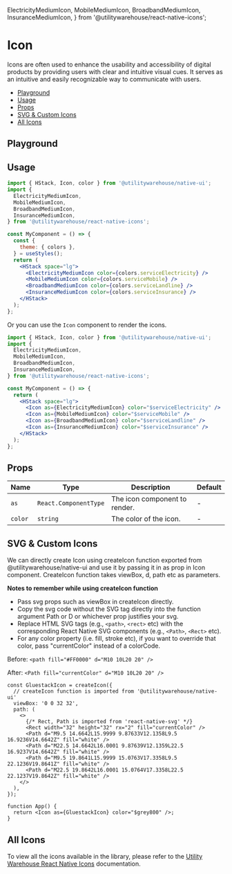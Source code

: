   ElectricityMediumIcon,
  MobileMediumIcon,
  BroadbandMediumIcon,
  InsuranceMediumIcon,
} from '@utilitywarehouse/react-native-icons';

<BackToTopButton />

<Meta of={IconStories} />

# Icon

Icons are often used to enhance the usability and accessibility of digital products by providing users with clear and intuitive visual cues. It serves as an intuitive and easily recognizable way to communicate with users.

- [Playground](#playground)
- [Usage](#usage)
- [Props](#props)
- [SVG & Custom Icons](#svg--custom-icons)
- [All Icons](#all-icons)

## Playground

<Primary />

<Controls />

## Usage

<Canvas>
  <NativeUIProvider>
    <Center>
      <HStack space="lg">
        <ElectricityMediumIcon color={colorsCommon.serviceElectricity} />
        <MobileMediumIcon color={colorsCommon.serviceMobile} />
        <BroadbandMediumIcon color={colorsCommon.serviceLandline} />
        <InsuranceMediumIcon color={colorsCommon.serviceInsurance} />
      </HStack>
    </Center>
  </NativeUIProvider>
</Canvas>

```jsx
import { HStack, Icon, color } from '@utilitywarehouse/native-ui';
import {
  ElectricityMediumIcon,
  MobileMediumIcon,
  BroadbandMediumIcon,
  InsuranceMediumIcon,
} from '@utilitywarehouse/react-native-icons';

const MyComponent = () => {
  const {
    theme: { colors },
  } = useStyles();
  return (
    <HStack space="lg">
      <ElectricityMediumIcon color={colors.serviceElectricity} />
      <MobileMediumIcon color={colors.serviceMobile} />
      <BroadbandMediumIcon color={colors.serviceLandline} />
      <InsuranceMediumIcon color={colors.serviceInsurance} />
    </HStack>
  );
};
```

Or you can use the `Icon` component to render the icons.

```jsx
import { HStack, Icon, color } from '@utilitywarehouse/native-ui';
import {
  ElectricityMediumIcon,
  MobileMediumIcon,
  BroadbandMediumIcon,
  InsuranceMediumIcon,
} from '@utilitywarehouse/react-native-icons';

const MyComponent = () => {
  return (
    <HStack space="lg">
      <Icon as={ElectricityMediumIcon} color="$serviceElectricity" />
      <Icon as={MobileMediumIcon} color="$serviceMobile" />
      <Icon as={BroadbandMediumIcon} color="$serviceLandline" />
      <Icon as={InsuranceMediumIcon} color="$serviceInsurance" />
    </HStack>
  );
};
```

## Props

| Name    | Type                  | Description                   | Default |
| ------- | --------------------- | ----------------------------- | ------- |
| `as`    | `React.ComponentType` | The icon component to render. | -       |
| `color` | `string`              | The color of the icon.        | -       |

## SVG & Custom Icons

We can directly create Icon using createIcon function exported from @utilitywarehouse/native-ui and use it by passing it in as prop in Icon component.
CreateIcon function takes viewBox, d, path etc as parameters.

**Notes to remember while using createIcon function**

- Pass svg props such as viewBox in createIcon directly.
- Copy the svg code without the SVG tag directly into the function argument Path or D or whichever prop justifies your svg.
- Replace HTML SVG tags (e.g., `<path>`, `<rect>` etc) with the corresponding React Native SVG components (e.g., `<Path>`, `<Rect>` etc).
- For any color property (i.e. fill, stroke etc), if you want to override that color, pass "currentColor" instead of a colorCode.

Before:
`<path fill="#FF0000" d="M10 10L20 20" /> `

After:
`<Path fill="currentColor" d="M10 10L20 20" /> `

<Canvas>
  <NativeUIProvider>
    <Center>
      <HStack gap={10}>
        <Icon as={GluestackIcon} color="$grey800" />
      </HStack>
    </Center>
  </NativeUIProvider>
</Canvas>

```tsx
const GluestackIcon = createIcon({
  // createIcon function is imported from '@utilitywarehouse/native-ui'
  viewBox: '0 0 32 32',
  path: (
    <>
      {/* Rect, Path is imported from 'react-native-svg' */}
      <Rect width="32" height="32" rx="2" fill="currentColor" />
      <Path d="M9.5 14.6642L15.9999 9.87633V12.1358L9.5 16.9236V14.6642Z" fill="white" />
      <Path d="M22.5 14.6642L16.0001 9.87639V12.1359L22.5 16.9237V14.6642Z" fill="white" />
      <Path d="M9.5 19.8641L15.9999 15.0763V17.3358L9.5 22.1236V19.8641Z" fill="white" />
      <Path d="M22.5 19.8642L16.0001 15.0764V17.3358L22.5 22.1237V19.8642Z" fill="white" />
    </>
  ),
});

function App() {
  return <Icon as={GluestackIcon} color="$grey800" />;
}
```

## All Icons

To view all the icons available in the library, please refer to the [Utility Warehouse React Native Icons](https://uw-icons.vercel.app/) documentation.
